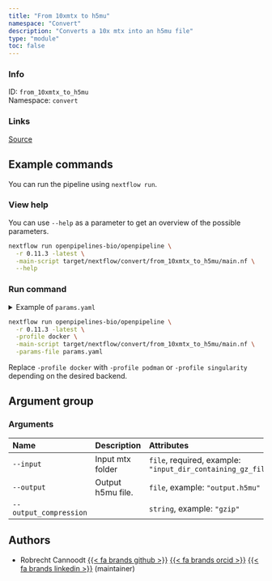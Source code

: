```yaml
---
title: "From 10xmtx to h5mu"
namespace: "Convert"
description: "Converts a 10x mtx into an h5mu file"
type: "module"
toc: false
---
```


::: {.column-margin}

### Info

ID: `from_10xmtx_to_h5mu`  
Namespace: `convert`

### Links
[Source](https://github.com/openpipelines-bio/openpipeline/blob/0.11.3/./src/convert/from_10xmtx_to_h5mu){.btn-action .btn-sm .btn-info .btn role="button"}

:::



## Example commands

You can run the pipeline using `nextflow run`.

### View help

You can use `--help` as a parameter to get an overview of the possible parameters.

```bash
nextflow run openpipelines-bio/openpipeline \
  -r 0.11.3 -latest \
  -main-script target/nextflow/convert/from_10xmtx_to_h5mu/main.nf \
  --help
```

### Run command

<details>
<summary>Example of `params.yaml`</summary>
```yaml
# Arguments
input: # please fill in - example: "input_dir_containing_gz_files"
# output: "$id.$key.output.h5mu"
# output_compression: "gzip"

# Nextflow input-output arguments
publish_dir: # please fill in - example: "output/"
# param_list: "my_params.yaml"
```
</details>

```bash
nextflow run openpipelines-bio/openpipeline \
  -r 0.11.3 -latest \
  -profile docker \
  -main-script target/nextflow/convert/from_10xmtx_to_h5mu/main.nf \
  -params-file params.yaml
```

:::{.callout-note}
Replace `-profile docker` with `-profile podman` or `-profile singularity` depending on the desired backend.
:::

## Argument group

### Arguments

|Name                   |Description       |Attributes                                                   |
|:----------------------|:-----------------|:------------------------------------------------------------|
|`--input`              |Input mtx folder  |`file`, required, example: `"input_dir_containing_gz_files"` |
|`--output`             |Output h5mu file. |`file`, example: `"output.h5mu"`                             |
|`--output_compression` |                  |`string`, example: `"gzip"`                                  |

## Authors


  * Robrecht Cannoodt [{{< fa brands github >}}](https://github.com/rcannood) [{{< fa brands orcid >}}](https://orcid.org/0000-0003-3641-729X) [{{< fa brands linkedin >}}](https://linkedin.com/in/robrechtcannoodt) (maintainer)
